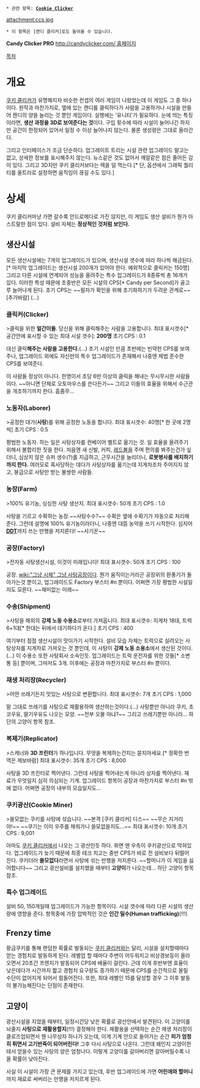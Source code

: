  * 관련 항목: '''[[Cookie Clicker]]'''

attachment:ccs.jpg

 * 이 항목은 [캔디 클리커]로도 들어올 수 있습니다.

'''Candy Clicker PRO'''
[[http://candyclicker.com/ 홈페이지]]

[[목차]]

= 개요 =
[[쿠키 클리커]]가 유명해지자 비슷한 컨셉의 여러 게임이 나왔었는데 이 게임도 그 중 하나이다. 
원작과 마찬가지로, 옆에 있는 캔디를 클릭하다가 사람을 고용하거나 시설을 만들어 캔디의 양을 늘리는 것 뿐인 게임이다. 실행에는 '유니티'가 필요하다. 눈에 띄는 특징이라면, '''생산 과정을 3D로 보여준다는 것'''이다. 구입 횟수에 따라 시설이 늘어나긴 하지만 공간이 한정되어 있어서 일정 수 이상 늘어나지 않는다. 물론 생성량은 그대로 올라간다.

그리고 인터페이스가 조금 단순하다. 업그레이트 트리는 시설 관련 업그레이드 말고는 없고, 상세한 정보를 표시해주지 않는다. 뉴스같은 것도 없어서 깨알같은 점은 줄어든 감이 있다. 그리고 3D지만 쿠키 클리커보다는 렉을 덜 먹는다.[* 단, 옵션에서 그래픽 퀄리티를 울트라로 설정하면 움직임이 끊길 수도 있다.]

= 상세 =
쿠키 클리커마냥 가면 갈수록 안드로메다로 가진 않지만, 이 게임도 생산 설비가 뭔가 아스트랄한 점이 있다. 설비 자체는 '''정상적인 것처럼 보인다.'''

== 생산시설 ==
모든 생산시설에는 7개의 업그레이드가 있으며, 생산시설 갯수에 따라 하나씩 해금된다.[* 마지막 업그레이드는 생산시설 200개가 있어야 한다. 예외적으로 클릭커는 150명] 그리고 다른 시설에 연계되어 성능을 올려주는 특수 업그레이드가 8종류씩 총 16개가 있다. 이러한 특성 때문에 초중반은 모든 시설의 CPS[* Candy per Second]가 골고루 늘어나게 된다.
초기 CPS는 ~~필자가 확인을 위해 초기화하기가 두려운 관계로~~ [추가바람] (...)

=== 클릭커(Clicker) ===
>클릭을 위한 '''얼간이들'''. 당신을 위해 클릭해주는 사람을 고용합니다.
최대 표시갯수[* 공간안에 표시할 수 있는 최대 시설 갯수]: '''200명'''
초기 CPS : 0.1

대신 클릭'''해주는 사람을 고용한다.'''(...) 초기 시설인 만큼 초반에는 빈약한 CPS를 보여주나, 업그레이드 외에도 자신만의 특수 업그레이드가 존재해서 나중엔 제법 준수한 CPS를 보여준다.

이 사람들 정상이 아니다. 한명이서 초당 6만 이상의 클릭을 해내는 무시무시한 사람들이다. ~~아니면 단체로 오토마우스를 쓴다든가~~ 그리고 이들의 효율을 위해서 수근관을 개조하기까지 한다. 흠좀무...

=== 노동자(Laborer) ===
>공정한 대가('''사탕''')를 위해 공정한 노동을 합니다.
최대 표시갯수: 40명[* 한 곳에 2명씩]
초기 CPS : 0.5

평범한 노동자. 하는 일은 사탕상자를 컨베이어 벨트로 옮기는 것.
일 효율을 올려주기 위해서 불합리한 짓을 한다. 처음엔 새 신발, 커피, [[레드불]]을 주며 편의를 봐주는건가 싶더니, 심상치 않은 슈퍼 생수(?)를 지급하고, 근무시간을 늘리더니, '''로봇병사를 배치하기까지 한다.''' 여러모로 혹사당하는 데다가 사탕상자를 옮기는데 지게차조차 주어지지 않고, 봉급으로 사탕만 받는 불쌍한 사람들.

=== 농장(Farm) ===
>100% 유기농, 싱싱한 사탕 생산지.
최대 표시갯수: 50개
초기 CPS : 1.0

사탕을 기르고 수확하는 농장.~~사탕수수?~~ 수확은 옆에 수확기가 자동으로 처리해준다. 그런데 설명에 100% 유기농이라더니, 나중엔 대뜸 농약을 쓰기 시작한다. 심지어 '''[[DDT]]'''까지 쓰는 만행을 저지른다! ~~사기꾼~~

=== 공장(Factory) ===
>전자동 사탕생산시설, 이것이 미래입니다!
최대 표시갯수: 50개
초기 CPS : 100

공장. [[wiki:"그냥 시체" 그냥 사탕공장]]이다. 뭔가 움직이는거라곤 공장위의 환풍기가 돌아가는것 뿐이고, 업그레이드도 Factory 부스터 #n 뿐이다. 어쩌면 가장 평범한 시설일지도 모른다. ~~재미없는 미래~~

=== 수송(Shipment) ===
>사탕을 해외의 '''강제 노동 수용소'''로부터 가져옵니다. 
최대 표시갯수: 지게차 18대, 트럭 6+1대[* 한대는 뒤에서 대기하다가 온다.]
초기 CPS : 400

여기부터 점점 생산시설이 맛이가기 시작한다. 설비 모습 자체는 트럭으로 실려오는 사탕상자를 지게차로 가져오는 것 뿐인데, 이 사탕이 '''강제 노동 소용소'''에서 생산된 것이다.(...) 이 수용소 또한 사탕회사 소속인듯. 업그레이드는 트럭 운전자를 위한 것들[* 소변통 등] 뿐이며, 그마저도 3개. 이후에는 공장과 마찬가지로 부스터 #n 뿐이다.

=== 재생 처리장(Recycler) ===
>어떤 쓰레기든지 맛있는 사탕으로 변환합니다.
최대 표시갯수: 7개
초기 CPS : 1,000

말 그대로 쓰레기를 사탕으로 재활용하여 생산하는것이다.(...) 사탕뿐만 아니라 쿠키, 초코우유, 딸기우유도 나오는 모양. ~~전부 오물 아냐?~~ 그리고 쓰레기뿐만 아니라... 하단의 고양이 항목 참조.

=== 복제기(Replicator) ===
>스캐너와 '''3D 프린터'''가 하나입니다. 무엇을 복제하는건지는 묻지마세요.[* 정확한 번역은 제보바람]
최대 표시갯수: 35개
초기 CPS : 8,000

사탕을 3D 프린터로 찍어낸다. 그런데 사탕을 찍어내는게 아니라 상자를 찍어낸다. 재료가 무엇일지 심히 의심되는 기계.
업그레이드 항목이 공장과 마찬가지로 부스터 #n 밖에 없다. 어쩌면 공장의 내부의 모습일지도...

=== 쿠키광산(Cookie Miner) ===
>쓸모없는 쿠키를 사탕에 섞습니다. ~~본격 [쿠키 클리커] 디스~~ ~~무슨 지거리야!~~ ~~쿠기는 이미 우주를 채워가니 쓸모없을지도...~~
최대 표시갯수: 10개
초기 CPS : 9,001

아마도 [[쿠키 클리커]]에서 나오는 그 광산인듯 하다. 화면 맨 우측이 쿠키광산으로 막혀있다. 업그레이드가 늦기 때문에 최종 테크 치고는 중반 CPS가 바로 전 설비보다 뒤떨어진다. 쿠키더러 '''쓸모없다'''라면서 사탕에 섞는 만행을 저지른다. ~~할머니가 이 게임을 싫어합니다~~ 그리고 광산설비를 설치했을 때부터 '''고양이'''가 나오는데... 하단 고양이 항목 참조.

=== 특수 업그레이드 ===
설비 50, 150개일때 업그레이드가 가능한 항목이다. 시설 갯수에 따라 다른 시설의 생산량에 영향을 준다.
항목중에 가장 압박적인 것은 '''인간 밀수(Human trafficking)'''(!!!)

== Frenzy time ==
황금쿠키를 통해 랜덤한 확률로 발동되는 [[쿠키 클리커]]와는 달리, 시설을 설치할때마다 얻는 경험치로 발동하게 된다. 레벨업 할 때마다 주변이 어두워지고 비상경보등이 올라오면서 20초간 프렌지가 발동되어 CPS에 배율이 걸린다.
근데 이게 후반부엔 효율이 낮은데다가 시간까지 짧고 경험치 요구량도 증가하기 때문에 CPS를 순간적으로 올릴 수단이 없어지게 되어서 힘들어진다. 또한, 최대 레벨인 15를 달성할 경우 그 이후 발동이 불가능해진다는 단점이 존재한다.

== 고양이 ==
광산시설을 지었을 때부터, 일정시간당 낮은 확률로 광산안에서 발견된다. 이 고양이를 놔줄지 '''사탕으로 재활용할지'''(!!!) 결정해야 한다. 재활용을 선택하는 순간 재생 처리장이 클로즈업되면서 웬 나무상자 하나가 오는데, 이게 기계 안으로 들어가는 순간 '''피가 엄청히 튀면서 고기반죽이 되어버린다!''' 그후 다시 사탕으로 나온다. 그런데 왜인지 고양이한테서 얻을수 있는 사탕의 양은 엄청나다. 이렇게 고양이를 갈아버리면 갈아버릴수록 나올 확률이 낮아진다.

사실 이 시설이 가장 큰 문제를 가지고 있는데, 후반 업그레이드에 가면 '''어린애와 할머니'''까지 재료로 써버리는 만행을 저지르게 된다.
